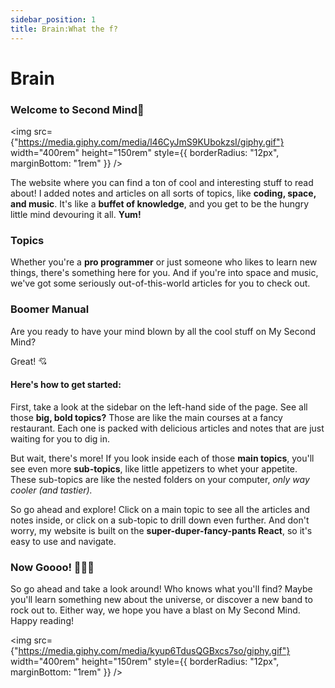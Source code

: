 ```yaml
---
sidebar_position: 1
title: Brain:What the f?
---
```



# Brain

### Welcome to <Highlight color={Colors.docsaurusGreen}>Second Mind🧠</Highlight>

<img
  src={"https://media.giphy.com/media/l46CyJmS9KUbokzsI/giphy.gif"}
  width="400rem"
  height="150rem"
  style={{ borderRadius: "12px", marginBottom: "1rem" }}
/>

The website where you can find a ton of cool and interesting stuff to read about!
I added notes and articles on all sorts of topics, like **coding, space, and music**.
It's like a **buffet of knowledge**, and you get to be the hungry little mind devouring
it all. **Yum!**

### Topics

Whether you're a **pro programmer** or just someone who likes to learn new things, there's something here for you. And if you're into space and music, we've got some seriously out-of-this-world articles for you to check out.

### Boomer Manual

Are you ready to have your mind blown by all the cool stuff on My Second Mind?

Great! 💘

#### **Here's how to get started:**

First, take a look at the sidebar on the left-hand side of the page. See all those **big, bold topics?** Those are like the main courses at a fancy restaurant.
Each one is packed with delicious articles and notes that are just waiting for you to dig in.

But wait, there's more! If you look inside each of those **main topics**, you'll see even more **sub-topics**, like little appetizers to whet your appetite.
These sub-topics are like the nested folders on your computer, _only way cooler (and tastier)._

So go ahead and explore! Click on a main topic to see all the articles and notes inside, or click on a sub-topic to drill down even further.
And don't worry, my website is built on the **super-duper-fancy-pants React**, so it's easy to use and navigate.

### Now Goooo! 🦸🏻‍♂️

So go ahead and take a look around! Who knows what you'll find? Maybe you'll learn something new about the universe, or discover a new band to rock out to.
Either way, we hope you have a blast on My Second Mind. Happy reading!

<img
  src={"https://media.giphy.com/media/kyup6TdusQGBxcs7so/giphy.gif"}
  width="400rem"
  height="150rem"
  style={{ borderRadius: "12px", marginBottom: "1rem" }}
/>
